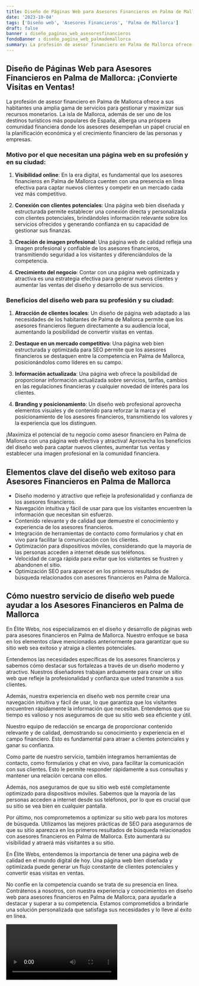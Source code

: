 ```yaml
---
title: Diseño de Páginas Web para Asesores Financieros en Palma de Mallorca
date: '2023-10-04'
tags: ['Diseño web', 'Asesores Financieros', 'Palma de Mallorca']
draft: false
banner : diseño_paginas_web_asesoresfinancieros
fondoBanner : diseño_pagina_web_palmademallorca
summary: La profesión de asesor financiero en Palma de Mallorca ofrece a sus habitantes una amplia gama de servicios para gestionar y maximizar sus recursos monetarios. La isla de Mallorca, además de ser uno de los destinos turísticos más populares de España, alberga una próspera comunidad financiera donde los asesores desempeñan un papel crucial en la planificación económica y el crecimiento financiero de las personas y empresas.
---
```


## Diseño de Páginas Web para Asesores Financieros en Palma de Mallorca: ¡Convierte Visitas en Ventas!

La profesión de asesor financiero en Palma de Mallorca ofrece a sus habitantes una amplia gama de servicios para gestionar y maximizar sus recursos monetarios. La isla de Mallorca, además de ser uno de los destinos turísticos más populares de España, alberga una próspera comunidad financiera donde los asesores desempeñan un papel crucial en la planificación económica y el crecimiento financiero de las personas y empresas.

### Motivo por el que necesitan una página web en su profesión y en su ciudad:

1. **Visibilidad online**: En la era digital, es fundamental que los asesores financieros en Palma de Mallorca cuenten con una presencia en línea efectiva para captar nuevos clientes y competir en un mercado cada vez más competitivo.

2. **Conexión con clientes potenciales**: Una página web bien diseñada y estructurada permite establecer una conexión directa y personalizada con clientes potenciales, brindándoles información relevante sobre los servicios ofrecidos y generando confianza en su capacidad de gestionar sus finanzas.

3. **Creación de imagen profesional**: Una página web de calidad refleja una imagen profesional y confiable de los asesores financieros, transmitiendo seguridad a los visitantes y diferenciándolos de la competencia.

4. **Crecimiento del negocio**: Contar con una página web optimizada y atractiva es una estrategia efectiva para generar nuevos clientes y aumentar las ventas del diseño y desarrollo de sus servicios. 

### Beneficios del diseño web para su profesión y su ciudad:

1. **Atracción de clientes locales**: Un diseño de página web adaptado a las necesidades de los habitantes de Palma de Mallorca permite que los asesores financieros lleguen directamente a su audiencia local, aumentando la posibilidad de convertir visitas en ventas.

2. **Destaque en un mercado competitivo**: Una página web bien estructurada y optimizada para SEO permite que los asesores financieros se destaquen entre la competencia en Palma de Mallorca, posicionándolos como líderes en su campo.

3. **Información actualizada**: Una página web ofrece la posibilidad de proporcionar información actualizada sobre servicios, tarifas, cambios en las regulaciones financieras y cualquier novedad de interés para los clientes.

4. **Branding y posicionamiento**: Un diseño web profesional aprovecha elementos visuales y de contenido para reforzar la marca y el posicionamiento de los asesores financieros, transmitiendo los valores y la experiencia que los distinguen.

¡Maximiza el potencial de tu negocio como asesor financiero en Palma de Mallorca con una página web efectiva y atractiva! Aprovecha los beneficios del diseño web para captar nuevos clientes, aumentar tus ventas y establecer una imagen profesional en la comunidad financiera.

<GifSeo />

<Cta />

## Elementos clave del diseño web exitoso para Asesores Financieros en Palma de Mallorca

- Diseño moderno y atractivo que refleje la profesionalidad y confianza de los asesores financieros.
- Navegación intuitiva y fácil de usar para que los visitantes encuentren la información que necesitan sin esfuerzo.
- Contenido relevante y de calidad que demuestre el conocimiento y experiencia de los asesores financieros.
- Integración de herramientas de contacto como formularios y chat en vivo para facilitar la comunicación con los clientes.
- Optimización para dispositivos móviles, considerando que la mayoría de las personas acceden a internet desde sus teléfonos.
- Velocidad de carga rápida para evitar que los visitantes se frustren y abandonen el sitio.
- Optimización SEO para aparecer en los primeros resultados de búsqueda relacionados con asesores financieros en Palma de Mallorca.


## Cómo nuestro servicio de diseño web puede ayudar a los Asesores Financieros en Palma de Mallorca

En Élite Webs, nos especializamos en el diseño y desarrollo de páginas web para asesores financieros en Palma de Mallorca. Nuestro enfoque se basa en los elementos clave mencionados anteriormente para garantizar que su sitio web sea exitoso y atraiga a clientes potenciales.

Entendemos las necesidades específicas de los asesores financieros y sabemos cómo destacar sus fortalezas a través de un diseño moderno y atractivo. Nuestros diseñadores trabajan arduamente para crear un sitio web que refleje la profesionalidad y confianza que usted transmite a sus clientes.

Además, nuestra experiencia en diseño web nos permite crear una navegación intuitiva y fácil de usar, lo que garantiza que los visitantes encuentren rápidamente la información que necesitan. Entendemos que su tiempo es valioso y nos aseguramos de que su sitio web sea eficiente y útil.

Nuestro equipo de redacción se encarga de proporcionar contenido relevante y de calidad, demostrando su conocimiento y experiencia en el campo financiero. Esto es fundamental para atraer a clientes potenciales y ganar su confianza.

Como parte de nuestro servicio, también integramos herramientas de contacto, como formularios y chat en vivo, para facilitar la comunicación con sus clientes. Esto le permite responder rápidamente a sus consultas y mantener una relación cercana con ellos.

Además, nos aseguramos de que su sitio web esté completamente optimizado para dispositivos móviles. Sabemos que la mayoría de las personas acceden a internet desde sus teléfonos, por lo que es crucial que su sitio se vea bien en cualquier pantalla.

Por último, nos comprometemos a optimizar su sitio web para los motores de búsqueda. Utilizamos las mejores prácticas de SEO para asegurarnos de que su sitio aparezca en los primeros resultados de búsqueda relacionados con asesores financieros en Palma de Mallorca. Esto aumentará su visibilidad y atraerá más visitantes a su sitio.

En Élite Webs, entendemos la importancia de tener una página web de calidad en el mundo digital de hoy. Una página web bien diseñada y optimizada puede generar un flujo constante de clientes potenciales y convertir esas visitas en ventas.

No confíe en la competencia cuando se trata de su presencia en línea. Contrátenos a nosotros, con nuestra experiencia y conocimientos en diseño web para asesores financieros en Palma de Mallorca, para ayudarle a destacar y superar a su competencia. Estamos comprometidos a brindarle una solución personalizada que satisfaga sus necesidades y lo lleve al éxito en línea.

<Video />

<CtaBot job='Asesores Financieros' city='Palma de Mallorca'/>

<Gmaps query='Palma de Mallorca+españa+maps' />